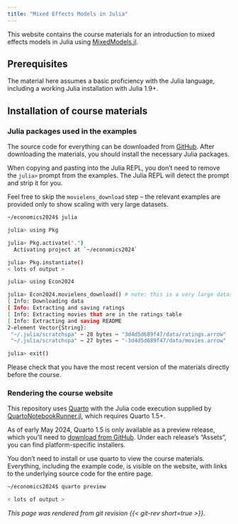 ```yaml
---
title: "Mixed Effects Models in Julia"
---
```


This website contains the course materials for an introduction to mixed effects models in Julia using [MixedModels.jl](https://juliastats.org/MixedModels.jl/v4/).

## Prerequisites

The material here assumes a basic proficiency with the Julia language, including a working Julia installation with Julia 1.9+.

## Installation of course materials

### Julia packages used in the examples

The source code for everything can be downloaded from [GitHub](https://github.com/palday/economics2024). After downloading the materials, you should install the necessary Julia packages.

::: {.callout-tip}
When copying and pasting into the Julia REPL, you don't need to remove the `julia>` prompt from the examples.
The Julia REPL will detect the prompt and strip it for you.
:::


Feel free to skip the `movielens_download` step -- the relevant examples are provided only to show scaling with very large datasets.

```sh
~/economics2024$ julia

julia> using Pkg

julia> Pkg.activate(".")
  Activating project at `~/economics2024`

julia> Pkg.instantiate()
< lots of output >

julia> using Econ2024

julia> Econ2024.movielens_download() # note: this is a very large dataset!
[ Info: Downloading data
[ Info: Extracting and saving ratings
[ Info: Extracting movies that are in the ratings table
[ Info: Extracting and saving README
2-element Vector{String}:
 "~/.julia/scratchspa" ⋯ 28 bytes ⋯ "3d4d5d689f47/data/ratings.arrow"
 "~/.julia/scratchspa" ⋯ 27 bytes ⋯ "-3d4d5d689f47/data/movies.arrow"

julia> exit()
```

::: {.callout-important}
Please check that you have the most recent version of the materials directly before the course.
:::

### Rendering the course website

This repository uses [Quarto](https://quarto.org) with the Julia code execution supplied by [QuartoNotebookRunner.jl](https://github.com/PumasAI/QuartoNotebookRunner.jl/), which requires Quarto 1.5+.

As of early May 2024, Quarto 1.5 is only available as a preview release, which you'll need to [download from GitHub](https://github.com/quarto-dev/quarto-cli/releases). Under each release's "Assets", you can find platform-specific installers.

::: {.callout-tip}
You don't need to install or use quarto to view the course materials. Everything, including the example code, is visible on the website, with links to the underlying source code for the entire page.
:::


```sh
~/economics2024$ quarto preview

< lots of output >
```

<!-- 1. Basics of fitting a mixed model in Julia
    - Limitations of MixedModels.jl (what is not available)
3. Plotting functionality for mixed models
4. Integration with other packages Effects.jl, StandardizedPredictors.jl
5. The parametric bootstrap, random effects selection -->

*This page was rendered from git revision {{< git-rev short=true >}}.*
